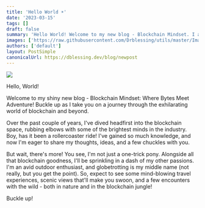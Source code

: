 ```yaml
---
title: 'Hello World ☀️'
date: '2023-03-15'
tags: []
draft: false
summary: 'Hello World! Welcome to my new blog - Blockchain Mindset. I am excited to share my thoughts and ideas with you.'
images: ['https://raw.githubusercontent.com/Drblessing/utils/master/Images/spring1.jpeg']
authors: ['default']
layout: PostSimple
canonicalUrl: https://dblessing.dev/blog/newpost
---
```


<img src="https://raw.githubusercontent.com/Drblessing/utils/master/Images/spring1.jpeg" />

Hello, World!

Welcome to my shiny new blog - Blockchain Mindset: Where Bytes Meet Adventure! Buckle up as I take you on a journey through the exhilarating world of blockchain and beyond.

Over the past couple of years, I've dived headfirst into the blockchain space, rubbing elbows with some of the brightest minds in the industry. Boy, has it been a rollercoaster ride! I've gained so much knowledge, and now I'm eager to share my thoughts, ideas, and a few chuckles with you.

But wait, there's more! You see, I'm not just a one-trick pony. Alongside all that blockchain goodness, I'll be sprinkling in a dash of my other passions. I'm an avid outdoor enthusiast, and globetrotting is my middle name (not really, but you get the point). So, expect to see some mind-blowing travel experiences, scenic views that'll make you swoon, and a few encounters with the wild - both in nature and in the blockchain jungle!

Buckle up!
